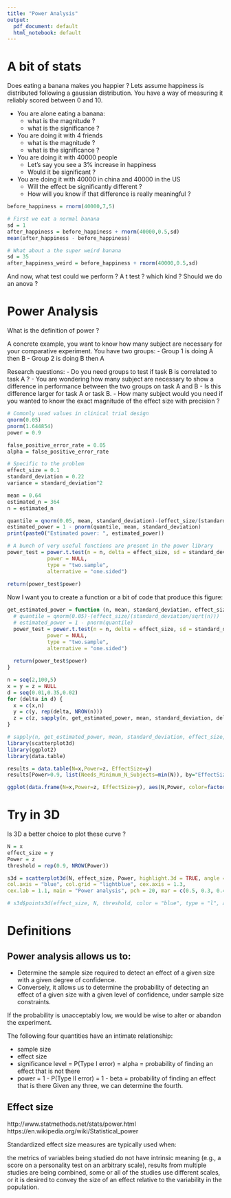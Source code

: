 ```yaml
---
title: "Power Analysis"
output:
  pdf_document: default
  html_notebook: default
---
```


# A bit of stats

Does eating a banana makes you happier ?
Lets assume happiness is distributed following a gaussian distribution.
You have a way of measuring it reliably scored between 0 and 10.

- You are alone eating a banana: 
    + what is the magnitude ?
    + what is the significance ?
- You are doing it with 4 friends
    + what is the magnitude ?
    + what is the significance ?
- You are doing it with 40000 people 
    + Let's say you see a 3% increase in happiness
    + Would it be significant ?
- You are doing it with 40000 in china and 40000 in the US
    + Will the effect be significantly different ?
    + How will you know if that difference is really meaningful ?

```r
before_happiness = rnorm(40000,7,5)

# First we eat a normal banana
sd = 1
after_happiness = before_happiness + rnorm(40000,0.5,sd)
mean(after_happiness - before_happiness)

# What about a the super weird banana
sd = 35
after_happiness_weird = before_happiness + rnorm(40000,0.5,sd)
```

And now, what test could we perform ?
A t test ? 
which kind ?
Should we do an anova ?

# Power Analysis

What is the definition of power ?

A concrete example, you want to know how many subject are necessary for your comparative experiment.
You have two groups:
  - Group 1 is doing A then B
  - Group 2 is doing B then A
  
Research questions: 
  - Do you need groups to test if task B is correlated to task A ?
  - You are wondering how many subject are necessary to show a difference in performance between the two groups on task A and B
  - Is this difference larger for task A or task B. 
  - How many subject would you need if you wanted to know the exact magnitude of the effect size with precision ?
```r
# Comonly used values in clinical trial design
qnorm(0.05)
pnorm(1.644854)
power = 0.9

false_positive_error_rate = 0.05
alpha = false_positive_error_rate

# Specific to the problem
effect_size = 0.1
standard_deviation = 0.22
variance = standard_deviation^2

mean = 0.64
estimated_n = 364
n = estimated_n

quantile = qnorm(0.05, mean, standard_deviation)-(effect_size/(standard_deviation/sqrt(n)))
estimated_power = 1 - pnorm(quantile, mean, standard_deviation)
print(paste0("Estimated power: ", estimated_power))

# A bunch of very useful functions are present in the power library
power_test = power.t.test(n = n, delta = effect_size, sd = standard_deviation, sig.level = alpha,
             power = NULL,
             type = "two.sample",
             alternative = "one.sided")
  
return(power_test$power)
```

Now I want you to create a function or a bit of code that produce this figure:
```r
get_estimated_power = function (n, mean, standard_deviation, effect_size, alpha) {
  # quantile = qnorm(0.05)-(effect_size/(standard_deviation/sqrt(n)))
  # estimated_power = 1 - pnorm(quantile)
  power_test = power.t.test(n = n, delta = effect_size, sd = standard_deviation, sig.level = alpha,
             power = NULL,
             type = "two.sample",
             alternative = "one.sided")
  
  return(power_test$power)
}

n = seq(2,100,5) 
x = y = z = NULL
d = seq(0.01,0.35,0.02)
for (delta in d) {
  x = c(x,n)
  y = c(y, rep(delta, NROW(n)))
  z = c(z, sapply(n, get_estimated_power, mean, standard_deviation, delta, alpha))
} 

# sapply(n, get_estimated_power, mean, standard_deviation, effect_size, alpha)
library(scatterplot3d)
library(ggplot2)
library(data.table)

results = data.table(N=x,Power=z, EffectSize=y)
results[Power>0.9, list(Needs_Minimum_N_Subjects=min(N)), by="EffectSize"]

ggplot(data.frame(N=x,Power=z, EffectSize=y), aes(N,Power, color=factor(EffectSize), group=EffectSize)) + geom_line()  + geom_hline(yintercept = 0.9) + ggtitle("Effect size of 0.1 in p_agree - Power analysis for 2 samples one sided t-test") + ylim(c(0,1)) + xlab("N in each group (N/2)")


```

# Try in 3D
Is 3D a better choice to plot these curve ?
```r
N = x
effect_size = y
Power = z
threshold = rep(0.9, NROW(Power)) 

s3d = scatterplot3d(N, effect_size, Power, highlight.3d = TRUE, angle = 120,
col.axis = "blue", col.grid = "lightblue", cex.axis = 1.3,
cex.lab = 1.1, main = "Power analysis", pch = 20, mar = c(0.5, 0.3, 0.4, 0.3)) 

# s3d$points3d(effect_size, N, threshold, color = "blue", type = "l", angle = 70)

```

# Definitions
## Power analysis allows us to:
* Determine the sample size required to detect an effect of a given size with a given degree of confidence.
* Conversely, it allows us to determine the probability of detecting an effect of a given size with a given level of confidence, under sample size constraints. 

If the probability is unacceptably low, we would be wise to alter or abandon the experiment.

The following four quantities have an intimate relationship:

* sample size
* effect size
* significance level = P(Type I error) = alpha = probability of finding an effect that is not there
* power = 1 - P(Type II error) = 1 - beta = probability of finding an effect that is there
Given any three, we can determine the fourth.

## Effect size
http://www.statmethods.net/stats/power.html 
https://en.wikipedia.org/wiki/Statistical_power 

Standardized effect size measures are typically used when:

the metrics of variables being studied do not have intrinsic meaning (e.g., a score on a personality test on an arbitrary scale),
results from multiple studies are being combined,
some or all of the studies use different scales, or
it is desired to convey the size of an effect relative to the variability in the population.
